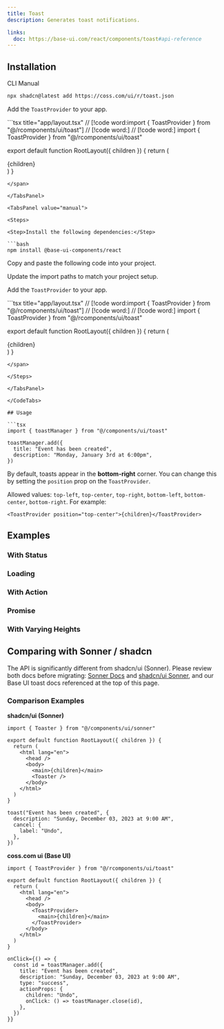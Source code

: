 ```yaml
---
title: Toast
description: Generates toast notifications.

links:
  doc: https://base-ui.com/react/components/toast#api-reference
---
```


<ComponentPreview name="toast-demo" />

## Installation

<CodeTabs>

<TabsList>
  <TabsTab value="cli">CLI</TabsTab>
  <TabsTab value="manual">Manual</TabsTab>
</TabsList>
<TabsPanel value="cli">

```bash
npx shadcn@latest add https://coss.com/ui/r/toast.json
```

<Step>Add the `ToastProvider` to your app.</Step>

<span data-lib="base-ui">
```tsx title="app/layout.tsx"
// [!code word:import { ToastProvider } from "@/rcomponents/ui/toast"]
// [!code word:<ToastProvider>]
// [!code word:</ToastProvider>]
import { ToastProvider } from "@/rcomponents/ui/toast"

export default function RootLayout({ children }) {
  return (
    <html lang="en">
      <head />
      <body>
        <ToastProvider>
          <main>{children}</main>
        </ToastProvider>
      </body>
    </html>
  )
}
```
</span>

</TabsPanel>

<TabsPanel value="manual">

<Steps>

<Step>Install the following dependencies:</Step>

```bash
npm install @base-ui-components/react
```

<Step>Copy and paste the following code into your project.</Step>

<ComponentSource name="toast" title="components/ui/toast.tsx" />

<Step>Update the import paths to match your project setup.</Step>

<Step>Add the `ToastProvider` to your app.</Step>

<span data-lib="base-ui">
```tsx title="app/layout.tsx"
// [!code word:import { ToastProvider } from "@/rcomponents/ui/toast"]
// [!code word:<ToastProvider>]
// [!code word:</ToastProvider>]
import { ToastProvider } from "@/rcomponents/ui/toast"

export default function RootLayout({ children }) {
  return (
    <html lang="en">
      <head />
      <body>
        <ToastProvider>
          <main>{children}</main>
        </ToastProvider>
      </body>
    </html>
  )
}
```
</span>

</Steps>

</TabsPanel>

</CodeTabs>

## Usage

```tsx
import { toastManager } from "@/components/ui/toast"
```

```tsx
toastManager.add({
  title: "Event has been created",
  description: "Monday, January 3rd at 6:00pm",
})
```

By default, toasts appear in the **bottom-right** corner. You can change this by setting the `position` prop on the `ToastProvider`.

Allowed values: `top-left`, `top-center`, `top-right`, `bottom-left`, `bottom-center`, `bottom-right`. For example:

```tsx
<ToastProvider position="top-center">{children}</ToastProvider>
```

## Examples

### With Status

<ComponentPreview name="toast-with-status" />

### Loading

<ComponentPreview name="toast-loading" />

### With Action

<ComponentPreview name="toast-with-action" />

### Promise

<ComponentPreview name="toast-promise" />

### With Varying Heights

<ComponentPreview name="toast-heights" />

## Comparing with Sonner / shadcn

The API is significantly different from shadcn/ui (Sonner). Please review both docs before migrating: [Sonner Docs](https://sonner.emilkowal.ski/) and [shadcn/ui Sonner](https://ui.shadcn.com/docs/components/sonner), and our Base UI toast docs referenced at the top of this page.

### Comparison Examples

**shadcn/ui (Sonner)**

```tsx title="app/layout.tsx"
import { Toaster } from "@/components/ui/sonner"

export default function RootLayout({ children }) {
  return (
    <html lang="en">
      <head />
      <body>
        <main>{children}</main>
        <Toaster />
      </body>
    </html>
  )
}
```

```tsx
toast("Event has been created", {
  description: "Sunday, December 03, 2023 at 9:00 AM",
  cancel: {
    label: "Undo",
  },
})
```

**coss.com ui (Base UI)**

```tsx title="app/layout.tsx"
import { ToastProvider } from "@/rcomponents/ui/toast"

export default function RootLayout({ children }) {
  return (
    <html lang="en">
      <head />
      <body>
        <ToastProvider>
          <main>{children}</main>
        </ToastProvider>
      </body>
    </html>
  )
}
```

```tsx
onClick={() => {
  const id = toastManager.add({
    title: "Event has been created",
    description: "Sunday, December 03, 2023 at 9:00 AM",
    type: "success",
    actionProps: {
      children: "Undo",
      onClick: () => toastManager.close(id),
    },
  })
}}
```
